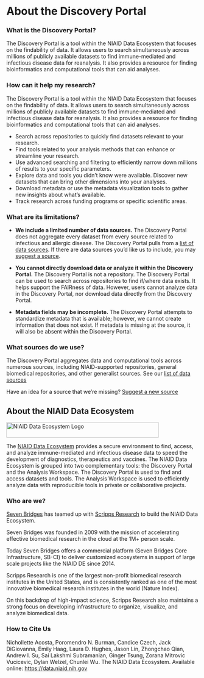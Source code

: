 # About the Discovery Portal

### What is the Discovery Portal?

The Discovery Portal is a tool within the NIAID Data Ecosystem that focuses on
the findability of data. It allows users to search simultaneously across
millions of publicly available datasets to find immune-mediated and infectious
disease data for reanalysis. It also provides a resource for finding
bioinformatics and computational tools that can aid analyses.

### How can it help my research?

The Discovery Portal is a tool within the NIAID Data Ecosystem that focuses on
the findability of data. It allows users to search simultaneously across
millions of publicly available datasets to find immune-mediated and infectious
disease data for reanalysis. It also provides a resource for finding
bioinformatics and computational tools that can aid analyses.

- Search across repositories to quickly find datasets relevant to your research.
- Find tools related to your analysis methods that can enhance or streamline
  your research.
- Use advanced searching and filtering to efficiently narrow down millions of
  results to your specific parameters.
- Explore data and tools you didn’t know were available. Discover new datasets
  that can bring other dimensions into your analyses.
- Download metadata or use the metadata visualization tools to gather new
  insights about what’s available.
- Track research across funding programs or specific scientific areas.

### **What are its limitations?**

- **We include a limited number of data sources.** The Discovery Portal does not
  aggregate every dataset from every source related to infectious and allergic
  disease. The Discovery Portal pulls from a
  [list of data sources](https://data-staging.niaid.nih.gov/portal/sources/). If
  there are data sources you’d like us to include, you may
  [suggest a source](https://github.com/NIAID-Data-Ecosystem/nde-crawlers/issues/new?assignees=&labels=&template=suggest-a-new-resource.md&title=%5BSOURCE%5D).

- **You cannot directly download data or analyze it within the Discovery
  Portal.** The Discovery Portal is not a repository. The Discovery Portal can
  be used to search across repositories to find if/where data exists. It helps
  support the FAIRness of data. However, users cannot analyze data in the
  Discovery Portal, nor download data directly from the Discovery Portal.

- **Metadata fields may be incomplete.** The Discovery Portal attempts to
  standardize metadata that is available; however, we cannot create information
  that does not exist. If metadata is missing at the source, it will also be
  absent within the Discovery Portal.

### **What sources do we use?**

The Discovery Portal aggregates data and computational tools across numerous
sources, including NIAID-supported repositories, general biomedical
repositories, and other generalist sources. See our
[list of data sources](https://data-staging.niaid.nih.gov/portal/sources/)

Have an idea for a source that we’re missing?
[Suggest a new source](https://github.com/NIAID-Data-Ecosystem/nde-crawlers/issues/new?assignees=&labels=&template=suggest-a-new-resource.md&title=%5BSOURCE%5D)

## About the NIAID Data Ecosystem

<Image
  alt='NIAID Data Ecosystem Logo'
  src='/assets/niaid-data-ecosystem-logo_desktop.svg'
  width='400px'
  height='40px'
  layout='fixed'
/>

The [NIAID Data Ecosystem](https://data-staging.niaid.nih.gov/) provides a
secure environment to find, access, and analyze immune-mediated and infectious
disease data to speed the development of diagnostics, therapeutics and vaccines.
The NIAID Data Ecosystem is grouped into two complementary tools: the Discovery
Portal and the Analysis Workspace. The Discovery Portal is used to find and
access datasets and tools. The Analysis Workspace is used to efficiently analyze
data with reproducible tools in private or collaborative projects.

### **Who are we?**

[Seven Bridges](https://www.sevenbridges.com/) has teamed up with
[Scripps Research](https://www.scripps.edu/) to build the NIAID Data Ecosystem.

Seven Bridges was founded in 2009 with the mission of accelerating effective
biomedical research in the cloud at the 1M+ person scale.

Today Seven Bridges offers a commercial platform (Seven Bridges Core
Infrastructure, SB-CI) to deliver customized ecosystems in support of large
scale projects like the NIAID DE since 2014.

Scripps Research is one of the largest non-profit biomedical research institutes
in the United States, and is consistently ranked as one of the most innovative
biomedical research institutes in the world (Nature Index).

On this backdrop of high-impact science, Scripps Research also maintains a
strong focus on developing infrastructure to organize, visualize, and analyze
biomedical data.

### **How to Cite Us**

Nichollette Acosta, Poromendro N. Burman, Candice Czech, Jack DiGiovanna, Emily
Haag, Laura D. Hughes, Jason Lin, Zhongchao Qian, Andrew I. Su, Sai Lakshmi
Subramanian, Ginger Tsung, Zorana Mitrovic Vucicevic, Dylan Welzel, Chunlei Wu.
The NIAID Data Ecosystem. Available online: https://data.niaid.nih.gov
